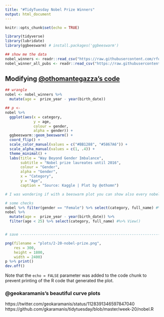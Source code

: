 ```yaml
---
title: "#TidyTuesday Nobel Prize Winners"
output: html_document
---
```


```r
knitr::opts_chunk$set(echo = TRUE)

library(tidyverse)
library(lubridate)
library(ggbeeswarm) # install.packages('ggbeeswarm')

## show me the data
nobel_winners <- readr::read_csv("https://raw.githubusercontent.com/rfordatascience/tidytuesday/master/data/2019/2019-05-14/nobel_winners.csv")
nobel_winner_all_pubs <- readr::read_csv("https://raw.githubusercontent.com/rfordatascience/tidytuesday/master/data/2019/2019-05-14/nobel_winner_all_pubs.csv")
```

## Modifying [@othomantegazza's code](https://github.com/othomantegazza/code-tidytuesday/blob/master/2-20-nobel-prize.R)

```r

## wrangle
nobel <- nobel_winners %>% 
  mutate(age =  prize_year - year(birth_date)) 

## p <- 
nobel %>% 
  ggplot(aes(x = category,
             y = age,
             colour = gender,
             alpha = gender)) +
  ggbeeswarm::geom_beeswarm() +
  coord_flip() +
  scale_color_manual(values = c("#BB1288", "#5867A6")) +
  scale_alpha_manual(values = c(1, .4)) +
  theme_minimal() +
  labs(title = "Way Beyond Gender Imbalance",
       subtitle = "Nobel prize laureates until 2016",
       colour = "Gender",
       alpha = "Gender",
       x = "Category",
       y = "Age",
       caption = "Source: Kaggle | Plot by @othomn")

# I was wondering if with a beeswarm plot you can show also every nobel price as a point. The picture 

# some checks
nobel %>% filter(gender == "Female") %>% select(category, full_name) #%>% View()
nobel %>%
  mutate(age =  prize_year - year(birth_date)) %>% 
  filter(age < 25) %>% select(category, full_name) #%>% View()


# save --------------------------------------------------------------------

png(filename = "plots/2-20-nobel-prize.png",
    res = 300,
    height = 1800,
    width = 2400)
p %>% print()
dev.off()

```

Note that the `echo = FALSE` parameter was added to the code chunk to prevent printing of the R code that generated the plot.


### @geokaramanis's beautiful curve plots
https://twitter.com/geokaramanis/status/1128391346597847040
https://github.com/gkaramanis/tidytuesday/blob/master/week-20/nobel.R
